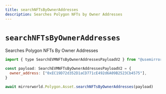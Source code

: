 ```yaml
---
title: searchNFTsByOwnerAddresses
description: Searches Polygon NFTs by Owner Addresses
---
```


# `searchNFTsByOwnerAddresses`

Searches Polygon NFTs By Owner Addresses

```js
import { type SearchEVMNFTsByOwnerAddressesPayloadV2 } from "@usemirrorworld/web3.js"

const payload: SearchEVMNFTsByOwnerAddressesPayloadV2 = {
  owner_address: ["0xEC19D72d352D1aCD771cE492d6A09B2523Cb4575"],
}

await mirrorworld.Polygon.Asset.searchNFTsByOwnerAddresses(payload)
```
